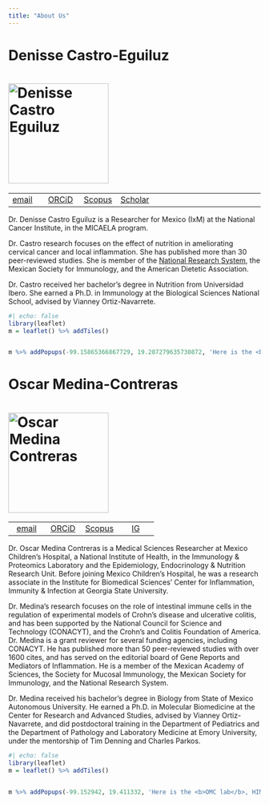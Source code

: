 ```yaml
---
title: "About Us"
---
```


# Denisse Castro-Eguiluz

# ![Denisse Castro Eguiluz](res/den.jpeg){width="200"}

|  |  |  |||
|----|----|----|----|----|----|----|
| [email](mailto:adcastro@secihti.mx) | [ORCiD](https://orcid.org/0000-0001-6873-122X) | [Scopus](https://www.scopus.com/authid/detail.uri?authorId=57193099819) | [Scholar](https://scholar.google.com/citations?hl=en&user=JgIAFVkAAAAJ=en)|

Dr. Denisse Castro Eguiluz is a Researcher for Mexico (IxM) at the National Cancer Institute, in the MICAELA program.

Dr. Castro research focuses on the effect of nutrition in ameliorating cervical cancer and local inflammation. She has published more than 30 peer-reviewed studies. She is member of the [National Research System](https://conacyt.mx/sistema-nacional-de-investigadores/), the Mexican Society for Immunology, and the American Dietetic Association.

Dr. Castro received her bachelor’s degree in Nutrition from Universidad Ibero. She earned a Ph.D. in Immunology at the Biological Sciences National School, advised by Vianney Ortiz-Navarrete.

```r
#| echo: false
library(leaflet)
m = leaflet() %>% addTiles()


m %>% addPopups(-99.15865366867729, 19.287279635730872, 'Here is the <b>Castro lab</b>, INCan')
```

# Oscar Medina-Contreras

# ![Oscar Medina Contreras](res/omc.JPG){width="200"}

|  |  |  |  |
|:--:|:--:|:--:|:--:|
| [email](mailto:omedina@himfg.edu.mx) | [ORCiD](https://orcid.org/0000-0002-4432-7780) | [Scopus](https://www.scopus.com/authid/detail.uri?authorId=56013615300) |  [IG](https://www.instagram.com/omc_lab/) |

Dr. Oscar Medina Contreras is a Medical Sciences Researcher at Mexico Children's Hospital, a National Institute of Health, in the Immunology & Proteomics Laboratory and the Epidemiology, Endocrinology & Nutrition Research Unit. Before joining Mexico Children's Hospital, he was a research associate in the Institute for Biomedical Sciences' Center for Inflammation, Immunity & Infection at Georgia State University.

Dr. Medina's research focuses on the role of intestinal immune cells in the regulation of experimental models of Crohn’s disease and ulcerative colitis, and has been supported by the National Council for Science and Technology (CONACYT), and the Crohn’s and Colitis Foundation of America. Dr. Medina is a grant reviewer for several funding agencies, including CONACYT. He has published more than 50 peer-reviewed studies with over 1600 cites, and has served on the editorial board of Gene Reports and Mediators of Inflammation. He is a member of the Mexican Academy of Sciences, the Society for Mucosal Immunology, the Mexican Society for Immunology, <!--the American Association of Immunologists, the American Society for Investigative Pathology,--> and the National Research System.

Dr. Medina received his bachelor’s degree in Biology from State of Mexico Autonomous University. He earned a Ph.D. in Molecular Biomedicine at the Center for Research and Advanced Studies, advised by Vianney Ortiz-Navarrete, and did postdoctoral training in the Department of Pediatrics and the Department of Pathology and Laboratory Medicine at Emory University, under the mentorship of Tim Denning and Charles Parkos.

```r
#| echo: false
library(leaflet)
m = leaflet() %>% addTiles()


m %>% addPopups(-99.152942, 19.411332, 'Here is the <b>OMC lab</b>, HIMFG')
```
